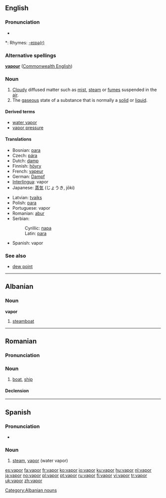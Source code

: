 ==English==

===Pronunciation===
* {{audio|en-us-vapor.ogg|Audio (US)}}

*: Rhymes: [[Rhymes:English:-eɪpə(r)|-eɪpə(r)]]

===Alternative spellings===
'''[[vapour]]''' ([[Commonwealth English]])

===Noun===
{{wikipedia}}
{{en-noun}}

# [[Cloud]]y diffused matter such as [[mist]], [[steam]] or [[fume]]s suspended in the [[air]].
# The [[gaseous]] state of a substance that is normally a [[solid]] or [[liquid]].

====Derived terms====
* [[water vapor]]
* [[vapor pressure]]

====Translations====
{{top}}
* Bosnian: [[para#Bosnian|para]] {{f}}
* Czech: [[pára]] {{f}}
* Dutch: [[damp]] {{m}}
* Finnish: [[höyry]]
* French: [[vapeur]] {{f}}
* German: [[Dampf]] {{m}}
* [[Interlingua]]: vapor
* Japanese: [[蒸気]] (じょうき, jōki)
{{mid}}
* Latvian: [[tvaiks]] {{m}}
* Polish: [[para#Polish|para]] {{f}}
* Portuguese: vapor {{m}}
* Romanian: [[abur]] {{m}}
* Serbian:
*: Cyrillic: [[пара#Serbian|пара]] {{f}}
*: Latin: [[para#Serbian|para]] {{f}}
* Spanish: vapor {{m}}
{{bottom}}

===See also===
* [[dew point]]

----

==Albanian==

===Noun===
'''vapor'''

# [[steamboat]]

[[Category:Albanian nouns]]

----

==Romanian==

===Pronunciation===
{{IPA|/va'por/}}

===Noun===
{{ro-noun|gend=n|pl=vapoare}}

# [[boat]], [[ship]]

====Declension====
{{ro-noun-n|pl=vapoare|def=vaporul}}

----

==Spanish==

===Pronunciation===
* {{IPA|[baˈpoɾ]|lang=es}}

===Noun===
{{es-noun-m|pl=vapores}}

# [[steam]], [[vapor]] (water vapor)

[[es:vapor]]
[[fa:vapor]]
[[fr:vapor]]
[[ko:vapor]]
[[io:vapor]]
[[ku:vapor]]
[[hu:vapor]]
[[nl:vapor]]
[[ja:vapor]]
[[no:vapor]]
[[pl:vapor]]
[[pt:vapor]]
[[ru:vapor]]
[[fi:vapor]]
[[vi:vapor]]
[[tr:vapor]]
[[uk:vapor]]
[[zh:vapor]]
